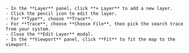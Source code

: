 
    - In the **Layer** panel, click **+ Layer** to add a new layer.
    - Click the pencil icon to edit the layer.
    - For **Type**, choose **Trace**.
    - For **Trace**, choose **Choose File**, then pick the search trace from your system.
    - Close the **Edit Layer** modal.
    - In the **Viewport** panel, click **Fit** to fit the map to the viewport.